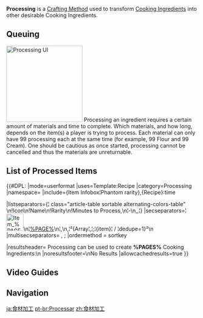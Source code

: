 {{Terminology Infobox
|image  = Icon Processing Small.png
|type   = Crafting Methods
|type2  = Game Systems
}}
'''Processing''' is a [[Crafting Method]] used to transform [[Cooking Ingredients]] into other desirable Cooking Ingredients.

==Queuing==
[[File:Processing.png|200px|right|thumb|Processing UI]]
Processing an ingredient requires a certain amount of materials and time to complete. Which materials, and how long, depends on the item(s) a player is trying to process. Each material can only have 99 processing each at the same time (for example, 99 Flour and 99 Cream). One should be cautious as once started, processing cannot be cancelled and thus the materials are unreturnable.

==List of Processed Items==
{{#DPL:
|mode=userformat
|uses=Template:Recipe
|category=Processing
|namespace=
|include={Item Infobox¦Phantom rarity},{Recipe}:time

|listseparators={¦ class="article-table sortable alternating-colors-table" \n!Icon\n!Name\n!Rarity\n!Minutes to Process,\n¦-\n,,¦}
|secseparators=¦[[File:Item_%PAGE%.png|45x45px|link=%PAGE%]]\n¦[[%PAGE%]]\n¦,\n,¦²{Array¦,¦;¦{item}¦&nbsp;/&nbsp;¦dedupe=1}²\n
|multisecseparators=<!-- multisecseparator for rarity (none) -->,<!-- multisecseparator for recipe time (semicolon) -->;
|ordermethod = sortkey

|resultsheader= Processing can be used to create '''%PAGES%''' Cooking Ingredients:\n
|noresultsfooter=\nNo Results
|allowcachedresults=true
}}

==Video Guides==
{{EVT
|video1   = https://youtu.be/CiXd3gc5Ji8
|caption1 = Processing Ingredients Guide
}}

==Navigation==
{{Game Systems Navbox|Other}}

[[ja:食材加工]]
[[pt-br:Processar]]
[[zh:食材加工]]